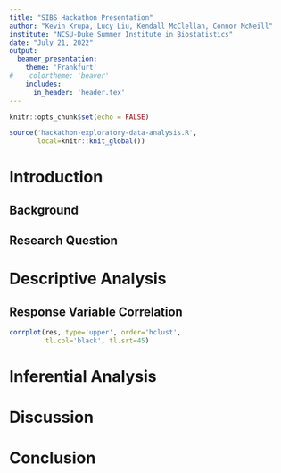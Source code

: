 ```yaml
---
title: "SIBS Hackathon Presentation"
author: "Kevin Krupa, Lucy Liu, Kendall McClellan, Connor McNeill"
institute: "NCSU-Duke Summer Institute in Biostatistics"
date: "July 21, 2022"
output: 
  beamer_presentation:
    theme: 'Frankfurt'
#    colortheme: 'beaver'
    includes:
      in_header: 'header.tex'
---
```


```r
knitr::opts_chunk$set(echo = FALSE)
```

```r
source('hackathon-exploratory-data-analysis.R',
       local=knitr::knit_global())
```

# Introduction

## Background

## Research Question

# Descriptive Analysis

## Response Variable Correlation

```r
corrplot(res, type='upper', order='hclust',
         tl.col='black', tl.srt=45)
```


# Inferential Analysis

# Discussion

# Conclusion